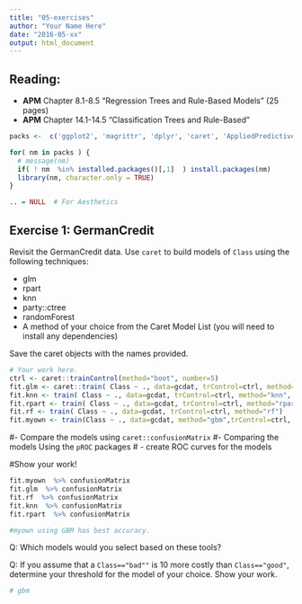 ```yaml
---
title: "05-exercises"
author: "Your Name Here"
date: "2016-05-xx"
output: html_document
---
```


## Reading:
- **APM** Chapter 8.1-8.5 "Regression Trees and Rule-Based Models" (25 pages)
- **APM** Chapter 14.1-14.5 "Classification Trees and Rule-Based"  

```r
packs <-  c('ggplot2', 'magrittr', 'dplyr', 'caret', 'AppliedPredictiveModeling')

for( nm in packs ) { 
  # message(nm)
  if( ! nm  %in% installed.packages()[,1]  ) install.packages(nm)
  library(nm, character.only = TRUE)
}

.. = NULL  # For Aesthetics

```


## Exercise 1: GermanCredit

Revisit the GermanCredit data. Use `caret` to build models of `Class` using the following techniques:

- glm
- rpart
- knn
- party::ctree
- randomForest
- A method of your choice from the Caret Model List (you will need to install any dependencies)

Save the caret objects with the names provided.

```r

# Your work here. 
ctrl <- caret::trainControl(method="boot", number=5)
fit.glm <- caret::train( Class ~ ., data=gcdat, trControl=ctrl, method="glm", family="binomial" )
fit.knn <- train( Class ~ ., data=gcdat, trControl=ctrl, method="knn", tuneGrid=data.frame( k=c(40,50,60)))
fit.rpart <- train( Class ~ ., data=gcdat, trControl=ctrl, method="rpart", tuneLength=10)
fit.rf <- train( Class ~ ., data=gcdat, trControl=ctrl, method="rf")
fit.myown <- train(Class ~ ., data=gcdat, method="gbm",trControl=ctrl, verbose=FALSE)


```


#- Compare the models using `caret::confusionMatrix`
#- Comparing the models Using the `pROC` packages
#  - create ROC curves for the models 
  
#Show your work! 

```r
fit.myown  %>% confusionMatrix
fit.glm  %>% confusionMatrix
fit.rf  %>% confusionMatrix
fit.knn  %>% confusionMatrix
fit.rpart  %>% confusionMatrix

#myown using GBM has best accuracy. 


```


Q: Which models would you select based on these tools?

Q: If you assume that a `Class=="bad""` is 10 more costly than `Class=="good"`, determine your threshold for the model of your choice.  Show your work.


```r

# gbm

```
